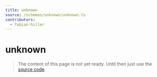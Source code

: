 ```yaml
---
title: unknown
source: /schemas/unknown/unknown.ts
contributors:
  - fabian-hiller
---
```


# unknown

> The content of this page is not yet ready. Until then just use the [source code](https://github.com/fabian-hiller/valibot/blob/main/library/src/schemas/unknown/unknown.ts).
